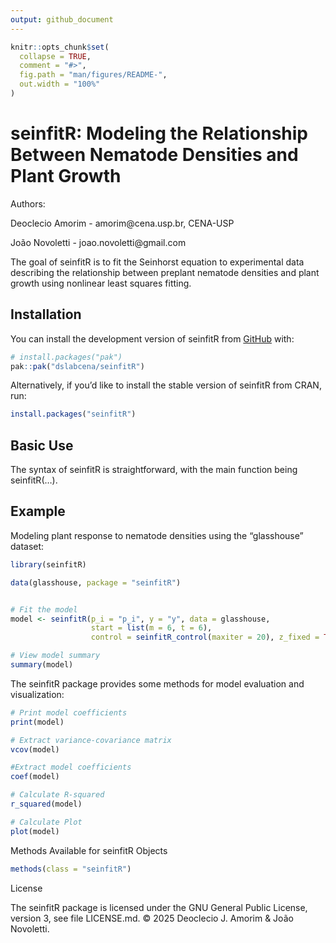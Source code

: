```yaml
---
output: github_document
---
```


<!-- README.md is generated from README.Rmd. Please edit that file -->

```r
knitr::opts_chunk$set(
  collapse = TRUE,
  comment = "#>",
  fig.path = "man/figures/README-",
  out.width = "100%"
)
```

# seinfitR:  Modeling the Relationship Between Nematode Densities and Plant Growth

Authors:

Deoclecio Amorim - amorim@cena.usp.br, CENA-USP

João Novoletti - joao.novoletti@gmail.com

The goal of seinfitR is to fit the Seinhorst equation to experimental data describing the relationship between preplant nematode densities and plant growth using nonlinear least squares fitting.


## Installation

You can install the development version of seinfitR from [GitHub](https://github.com/dslabcena/seinfitR) with:

``` r
# install.packages("pak")
pak::pak("dslabcena/seinfitR")
```

Alternatively, if you'd like to install the stable version of seinfitR from CRAN, run:

``` r
install.packages("seinfitR")
``` 
## Basic Use

The syntax of seinfitR is straightforward, with the main function being seinfitR(...).

## Example

Modeling plant response to nematode densities using the "glasshouse" dataset:

```r
library(seinfitR)

data(glasshouse, package = "seinfitR")


# Fit the model
model <- seinfitR(p_i = "p_i", y = "y", data = glasshouse,
                  start = list(m = 6, t = 6),
                  control = seinfitR_control(maxiter = 20), z_fixed = TRUE)

# View model summary
summary(model)
```

The seinfitR package provides some methods for model evaluation and visualization:

```r
# Print model coefficients
print(model)

# Extract variance-covariance matrix
vcov(model)

#Extract model coefficients
coef(model)

# Calculate R-squared
r_squared(model)

# Calculate Plot
plot(model)
```

Methods Available for seinfitR Objects
```r
methods(class = "seinfitR")
```
License

The seinfitR package is licensed under the GNU General Public License, version 3, see file LICENSE.md. © 2025 Deoclecio J. Amorim & João Novoletti.
